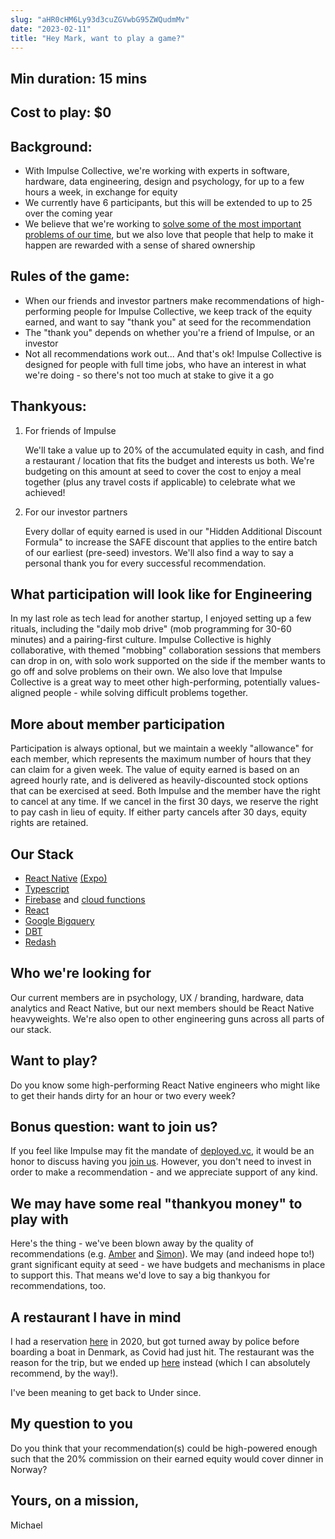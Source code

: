 ```yaml
---
slug: "aHR0cHM6Ly93d3cuZGVwbG95ZWQudmMv"
date: "2023-02-11"
title: "Hey Mark, want to play a game?"
---
```


## Min duration: 15 mins

## Cost to play: $0

## Background:

- With Impulse Collective, we're working with experts in software, hardware, data engineering, design and psychology, for up to a few hours a week, in exchange for equity
- We currently have 6 participants, but this will be extended to up to 25 over the coming year
- We believe that we're working to [solve some of the most important problems of our time](https://impulse.training), but we also love that people that help to make it happen are rewarded with a sense of shared ownership

## Rules of the game:

- When our friends and investor partners make recommendations of high-performing people for Impulse Collective, we keep track of the equity earned, and want to say "thank you" at seed for the recommendation
- The "thank you" depends on whether you're a friend of Impulse, or an investor
- Not all recommendations work out... And that's ok! Impulse Collective is designed for people with full time jobs, who have an interest in what we're doing - so there's not too much at stake to give it a go

## Thankyous:

1. For friends of Impulse

   We'll take a value up to 20% of the accumulated equity in cash, and find a restaurant / location that fits the budget and interests us both. We're budgeting on this amount at seed to cover the cost to enjoy a meal together (plus any travel costs if applicable) to celebrate what we achieved!

2. For our investor partners

   Every dollar of equity earned is used in our "Hidden Additional Discount Formula" to increase the SAFE discount that applies to the entire batch of our earliest (pre-seed) investors. We'll also find a way to say a personal thank you for every successful recommendation.

## What participation will look like for Engineering

In my last role as tech lead for another startup, I enjoyed setting up a few rituals, including the "daily mob drive" (mob programming for 30-60 minutes) and a pairing-first culture. Impulse Collective is highly collaborative, with themed "mobbing" collaboration sessions that members can drop in on, with solo work supported on the side if the member wants to go off and solve problems on their own. We also love that Impulse Collective is a great way to meet other high-performing, potentially values-aligned people - while solving difficult problems together.

## More about member participation

Participation is always optional, but we maintain a weekly "allowance" for each member, which represents the maximum number of hours that they can claim for a given week. The value of equity earned is based on an agreed hourly rate, and is delivered as heavily-discounted stock options that can be exercised at seed. Both Impulse and the member have the right to cancel at any time. If we cancel in the first 30 days, we reserve the right to pay cash in lieu of equity. If either party cancels after 30 days, equity rights are retained.

## Our Stack

- [React Native](https://reactnative.dev/) [(Expo)](https://expo.dev)
- [Typescript](https://www.typescriptlang.org/)
- [Firebase](https://firebase.google.com/) and [cloud functions](https://cloud.google.com/functions)
- [React](https://reactjs.org/)
- [Google Bigquery](https://cloud.google.com/bigquery)
- [DBT](https://www.getdbt.com/)
- [Redash](https://redash.io/)

## Who we're looking for

Our current members are in psychology, UX / branding, hardware, data analytics and React Native, but our next members should be React Native heavyweights. We're also open to other engineering guns across all parts of our stack.

## Want to play?

Do you know some high-performing React Native engineers who might like to get their hands dirty for an hour or two every week?

## Bonus question: want to join us?

If you feel like Impulse may fit the mandate of [deployed.vc](https://www.deployed.vc), it would be an honor to discuss having you [join us](https://impulse.training/join.html). However, you don't need to invest in order to make a recommendation - and we appreciate support of any kind.

## We may have some real "thankyou money" to play with

Here's the thing - we've been blown away by the quality of recommendations (e.g. [Amber](https://www.linkedin.com/in/ambersawaya) and [Simon](https://www.linkedin.com/in/simonrudduck)). We may (and indeed hope to!) grant significant equity at seed - we have budgets and mechanisms in place to support this. That means we'd love to say a big thankyou for recommendations, too.

## A restaurant I have in mind

I had a reservation [here](https://under.no) in 2020, but got turned away by police before boarding a boat in Denmark, as Covid had just hit. The restaurant was the reason for the trip, but we ended up [here](https://www.geranium.dk/en/) instead (which I can absolutely recommend, by the way!).

I've been meaning to get back to Under since.

## My question to you

Do you think that your recommendation(s) could be high-powered enough such that the 20% commission on their earned equity would cover dinner in Norway?

<RecommendationButton />

## Yours, on a mission,

Michael
